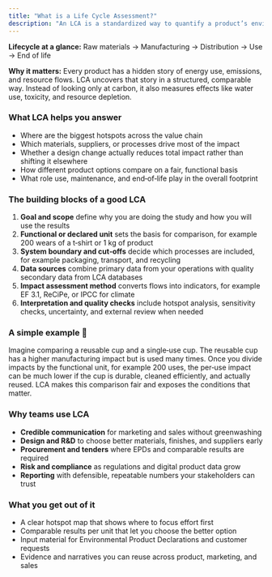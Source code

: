 ```yaml
---
title: "What is a Life Cycle Assessment?"
description: "An LCA is a standardized way to quantify a product’s environmental impacts across its entire life. It turns complex data into clear choices you can act on. Less noise. More signal. Better products."
---
```


**Lifecycle at a glance:** Raw materials → Manufacturing → Distribution → Use → End of life

**Why it matters:** Every product has a hidden story of energy use, emissions, and resource flows. LCA uncovers that story in a structured, comparable way. Instead of looking only at carbon, it also measures effects like water use, toxicity, and resource depletion.

### What LCA helps you answer

- Where are the biggest hotspots across the value chain
- Which materials, suppliers, or processes drive most of the impact
- Whether a design change actually reduces total impact rather than shifting it elsewhere
- How different product options compare on a fair, functional basis
- What role use, maintenance, and end‑of‑life play in the overall footprint

### The building blocks of a good LCA

1. **Goal and scope** define why you are doing the study and how you will use the results
2. **Functional or declared unit** sets the basis for comparison, for example 200 wears of a t‑shirt or 1 kg of product
3. **System boundary and cut‑offs** decide which processes are included, for example packaging, transport, and recycling
4. **Data sources** combine primary data from your operations with quality secondary data from LCA databases
5. **Impact assessment method** converts flows into indicators, for example EF 3.1, ReCiPe, or IPCC for climate
6. **Interpretation and quality checks** include hotspot analysis, sensitivity checks, uncertainty, and external review when needed

### A simple example 🥤

Imagine comparing a reusable cup and a single‑use cup. The reusable cup has a higher manufacturing impact but is used many times. Once you divide impacts by the functional unit, for example 200 uses, the per‑use impact can be much lower if the cup is durable, cleaned efficiently, and actually reused. LCA makes this comparison fair and exposes the conditions that matter.

### Why teams use LCA

- **Credible communication** for marketing and sales without greenwashing
- **Design and R&D** to choose better materials, finishes, and suppliers early
- **Procurement and tenders** where EPDs and comparable results are required
- **Risk and compliance** as regulations and digital product data grow
- **Reporting** with defensible, repeatable numbers your stakeholders can trust

### What you get out of it

- A clear hotspot map that shows where to focus effort first
- Comparable results per unit that let you choose the better option
- Input material for Environmental Product Declarations and customer requests
- Evidence and narratives you can reuse across product, marketing, and sales